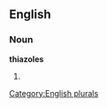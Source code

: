 
==English==

===Noun===
'''thiazoles'''

# {{plural of|[[thiazole]]}}

[[Category:English plurals]]